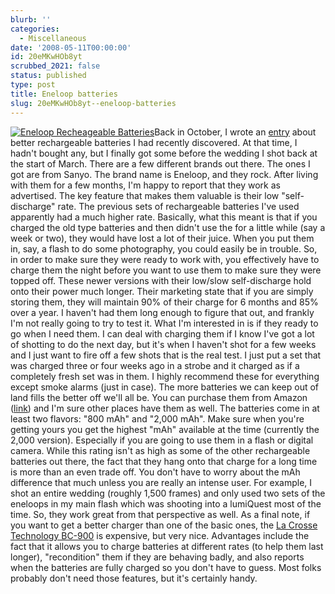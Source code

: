 ```yaml
---
blurb: ''
categories:
  - Miscellaneous
date: '2008-05-11T00:00:00'
id: 20eMKwHOb8yt
scrubbed_2021: false
status: published
type: post
title: Eneloop batteries
slug: 20eMKwHOb8yt--eneloop-batteries
---
```


[![Eneloop Recheageable Batteries](http://www.alanwsmith.com/blog/wp-content/uploads/2008/05/eneloop.jpg "Eneloop Recheageable Batteries")](http://www.amazon.com/SANYO-eneloop-Pre-Charged-Rechargeable-Batteries/dp/B000IV2WAW/ref=sr_1_1?ie=UTF8&s=electronics&qid=1210546412&sr=1-1)Back
in October, I wrote an
[entry](http://www.alanwsmith.com/blog/2007/10/03/even-better-batteries/)
about better rechargeable batteries I had recently discovered. At
that time, I hadn't bought any, but I finally got some before the
wedding I shot back at the start of March. There are a few
different brands out there. The ones I got are from Sanyo. The
brand name is Eneloop, and they rock. After living with them for a
few months, I'm happy to report that they work as advertised. The
key feature that makes them valuable is their low "self-discharge"
rate. The previous sets of rechargeable batteries I've used
apparently had a much higher rate. Basically, what this meant is
that if you charged the old type batteries and then didn't use the
for a little while (say a week or two), they would have lost a lot
of their juice. When you put them in, say, a flash to do some
photography, you could easily be in trouble. So, in order to make
sure they were ready to work with, you effectively have to charge
them the night before you want to use them to make sure they were
topped off. These newer versions with their low/slow self-discharge
hold onto their power much longer. Their marketing state that if
you are simply storing them, they will maintain 90% of their charge
for 6 months and 85% over a year. I haven't had them long enough to
figure that out, and frankly I'm not really going to try to test
it. What I'm interested in is if they ready to go when I need them.
I can deal with charging them if I know I've got a lot of shotting
to do the next day, but it's when I haven't shot for a few weeks
and I just want to fire off a few shots that is the real test. I
just put a set that was charged three or four weeks ago in a strobe
and it charged as if a completely fresh set was in them. I highly
recommend these for everything except smoke alarms (just in case).
The more batteries we can keep out of land fills the better off
we'll all be. You can purchase them from Amazon
([link](http://www.amazon.com/SANYO-eneloop-Pre-Charged-Rechargeable-Batteries/dp/B000IV2WAW))
and I'm sure other places have them as well. The batteries come in
at least two flavors: "800 mAh" and "2,000 mAh". Make sure when
you're getting yours you get the highest "mAh" available at the
time (currently the 2,000 version). Especially if you are going to
use them in a flash or digital camera. While this rating isn't as
high as some of the other rechargeable batteries out there, the
fact that they hang onto that charge for a long time is more than
an even trade off. You don't have to worry about the mAh difference
that much unless you are really an intense user. For example, I
shot an entire wedding (roughly 1,500 frames) and only used two
sets of the eneloops in my main flash which was shooting into a
lumiQuest most of the time. So, they work great from that
perspective as well. As a final note, if you want to get a better
charger than one of the basic ones, the
[La Crosse Technology BC-900](http://www.amazon.com/Crosse-Technology-BC-900-AlphaPower-Battery/dp/B00077AA5Q/ref=pd_bbs_1?ie=UTF8&s=home-garden&qid=1210546700&sr=8-1)
is expensive, but very nice. Advantages include the fact that it
allows you to charge batteries at different rates (to help them
last longer), "recondition" them if they are behaving badly, and
also reports when the batteries are fully charged so you don't have
to guess. Most folks probably don't need those features, but it's
certainly handy.
